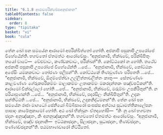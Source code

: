 ```yaml
---
title: "6.1.8 ආරාමපරික්ඛේපඅනුජානන"
tableOfContents: false
sidebar:
  order: 8
type: "tipitaka"
basket: "vi"
book: "cula"
---
```



<DynamicBreadcrumb />

<Division number="303" book="cula">

<Paragraph number="1305" book="cula">
තේන ඛෝ පන සමයේන ආරාමෝ අපරික්ඛිත්තෝ හෝති. අජකාපි පසුකාපි උපරෝපේ විහේඨේන්ති. භගවතෝ ඒතමත්ථං ආරෝචේසුං. “අනුජානාමි, භික්ඛවේ, පරික්ඛිපිතුං තයෝ වාටේ—  වේළුවාටං, කණ්ඩකවාටං, පරික්ඛන්”ති. කෝට්ඨකෝ න හෝති. තථේව අජකාපි පසුකාපි උපරෝපේ විහේඨේන්ති …පේ…  “අනුජානාමි, භික්ඛවේ, කෝට්ඨකං අපේසිං යමකකවාටං තෝරණං පලිඝන්”ති. කෝට්ඨකේ තිණචුණ්ණං පරිපතති …පේ…  “අනුජානාමි, භික්ඛවේ, ඕගුම්ඵේත්වා උල්ලිත්තාවලිත්තං කාතුං—  සේතවණ්ණං කාළවණ්ණං ගේරුකපරිකම්මං මාලාකම්මං ලතාකම්මං මකරදන්තකං පඤ්චපටිකන්”ති. ආරාමෝ චික්ඛල්ලෝ හෝති …පේ…  “අනුජානාමි, භික්ඛවේ, මරුම්බං උපකිරිතුන්”ති. න පරියාපුණන්ති …පේ…  “අනුජානාමි, භික්ඛවේ, පදරසිලං නික්ඛිපිතුන්”ති. උදකං සන්තිට්ඨති …පේ…  “අනුජානාමි, භික්ඛවේ, උදකනිද්ධමනන්”ති.
</Paragraph>

<Paragraph number="1306" book="cula">
තේන ඛෝ පන සමයේන රාජා මාගධෝ සේනියෝ බිම්බිසාරෝ සංඝස්ස අත්ථාය සුධාමත්තිකාලේපනං පාසාදං කාරේතුකාමෝ හෝති. අථ ඛෝ භික්ඛූනං ඒතදහෝසි—  “කිං නු ඛෝ භගවතා ඡදනං අනුඤ්ඤාතං, කිං අනනුඤ්ඤාතන්”ති. භගවතෝ ඒතමත්ථං ආරෝචේසුං. “අනුජානාමි, භික්ඛවේ, පඤ්ච ඡදනානි—  ඉට්ඨකාඡදනං, සිලාඡදනං, සුධාඡදනං, තිණච්ඡදනං, පණ්ණච්ඡදනන්”ති.

</Paragraph>
</Division>

<Paragraph number="1307" type="center" book="cula">
පඨමභාණවාරෝ නිට්ඨිතෝ.
</Paragraph>